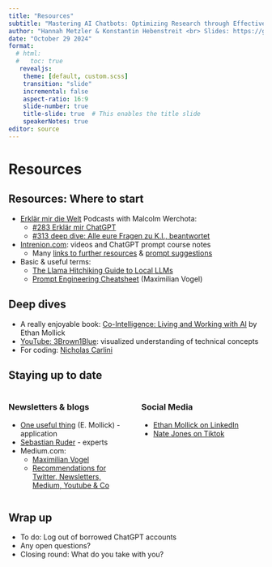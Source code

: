 ```yaml
---
title: "Resources"
subtitle: "Mastering AI Chatbots: Optimizing Research through Effective Use"
author: "Hannah Metzler & Konstantin Hebenstreit <br> Slides: https://github.com/hannahmetzler/AI_skills"
date: "October 29 2024"
format:
  # html:
  #   toc: true
   revealjs: 
    theme: [default, custom.scss]
    transition: "slide"
    incremental: false
    aspect-ratio: 16:9
    slide-number: true
    title-slide: true  # This enables the title slide
    speakerNotes: true
editor: source
---
```


# Resources

## Resources: Where to start

-   [Erklär mir die Welt](https://xn--erklrmir-3za.at/) Podcasts with Malcolm Werchota:
    -   [#283 Erklär mir ChatGPT](https://xn--erklrmir-3za.at/2023/12/27/283-erklaer-mir-chatgpt-malcolm-werchota/)
    -   [#313 deep dive: Alle eure Fragen zu K.I., beantwortet](https://xn--erklrmir-3za.at/2024/07/30/deep-dive-alle-eure-fragen-zu-k-i-beantwortet/)
-   [Intrenion.com](https://intrenion.com): videos and ChatGPT prompt course notes
    - Many [links to further resources](https://www.intrenion.com/Generative-AI-Research-Policies-EN-DE-23a4800b10c34ed3a637646ba73b68e8) & [prompt suggestions](https://www.intrenion.com/12ae2c1dbf7980dfbc60ea5513649ea1?v=e29263bc65bd4b71af467eb91955bdde)
- Basic & useful terms: 
  -   [The Llama Hitchiking Guide to Local LLMs](https://osanseviero.github.io/hackerllama/blog/posts/hitchhiker_guide/)
  - [Prompt Engineering Cheatsheet](https://big-picture.com/media/the_prompt_engineering_cheat_sheet.pdf) (Maximilian Vogel)

## Deep dives

-   A really enjoyable book: [Co-Intelligence: Living and Working with AI](https://www.amazon.de/Co-Intelligence-Living-Working-Ethan-Mollick/dp/0753560771) by Ethan Mollick
- [YouTube: 3Brown1Blue](https://www.youtube.com/@3blue1brown):  visualized understanding of technical concepts
- For coding: [Nicholas Carlini](https://nicholas.carlini.com/writing/2024/how-i-use-ai.html)

## Staying up to date

::::: columns
::: {.column width="47%"}
### Newsletters & blogs

- [One useful thing](https://www.oneusefulthing.org/) (E. Mollick) - application
- [Sebastian Ruder](https://www.ruder.io/) - experts
- Medium.com:
    - [Maximilian Vogel](https://medium.com/@maximilian.vogel)
    - [Recommendations for Twitter, Newsletters, Medium, Youtube & Co](https://medium.com/@maobedkova/how-i-stay-up-to-date-with-ai-and-nlp-656de9e284d9)
:::

::: {.column width="47%"}
### Social Media

-   [Ethan Mollick on LinkedIn](https://www.linkedin.com/in/emollick/)
-   [Nate Jones on Tiktok](https://www.tiktok.com/@nate.b.jones)
:::
:::::



## Wrap up

- To do: Log out of borrowed ChatGPT accounts
- Any open questions?
- Closing round: What do you take with you?